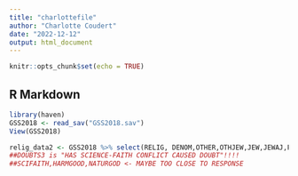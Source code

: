 ```yaml
---
title: "charlottefile"
author: "Charlotte Coudert"
date: "2022-12-12"
output: html_document
---
```


```r
knitr::opts_chunk$set(echo = TRUE)
```

## R Markdown

```r
library(haven)
GSS2018 <- read_sav("GSS2018.sav")
View(GSS2018)
```

```r
relig_data2 <- GSS2018 %>% select(RELIG, DENOM,OTHER,OTHJEW,JEW,JEWAJ,FUND,ATTEND,MAATTEND,PAATTEND,SPATTEND,RELITEN,RELINTENA,POSTLIFE,POSTLF1,POSTLF2,POSTLF3,POSTLF4,POSTLF5,POSTLF6,POSTLF7,POSTLF8,POSTLF9,POSTLF10,LIFEDIFF,MINDBODY,RESTACT,PALEFUL,PRAY,JUDGE,REDEEMER,LOVER,MASTER,MOTHER,CREATOR,FATHER,SPOUSE,FRIEND,KING,LIBERATR,HEARLER,MAPA,MATERSP,JUDGELUV,FRNDKING,CRTRHEAL,RDEELIB,POPESPKS,RELIG16,DENOM16,OTH16,OTHJEW16,JEW16,JEW16AJ,FUND16,SPREL,SPDEN,SPOTHER,SPOTHJEW,SPFUND16,SPDEN16,SPOTH16,COREL,CODEN,COOTHER,COJEW,COFUND,TITHING,PRAYER,PRAYERY,PRAYERX,BIBLE,BIBLEY,FEPRIEST,FECLERGY,RELGRADE,CONCLERG,CONMEDIC,CONJUDGE,CONSCI,CONLEGIS,SWITCHED,SWITCH1,SWITCH2,SWITCH3,SWITNUM,SWITAGE1,SWITAGE2,SWITWHY1, SWITWHY2,MARELIG,MADEN,MAOTH,MAJEW,MAFUND,PARELIG,PADEN,PAOTH,PAJEW,PAFUND,CHURHSCH,SUNSCH16,GRACE16,JOIN16,LAPSED,CHURHMEM,CHURHACT,TVRELIG,GOD,REBORN,SAVESOUL,SAYGRADE,READWORD,PUNSIN,DECBIBLE,DECCHURH,GOCHURCH,BELIEVE,FOLLOW,MYFAITH,MADATGOD,DOUBTS1,DOUBTS2,DOUBTS3,DOUBTS4,FAITH1,FAITH2,FAITH3,FAITH4,FRNDCON1,FRNDCON2,FRNDCON3,FRNDCON4,FRNDCON5,FRNDREL1,FRNDREL2,FRNDREL3,FRNDREL4,FRNDREL5,GODSELLS,GODSPORT,GIVECONG,GIVEREL,GIVEOTH,RELHRS1,RELHRS2,IMPLIVES,OBEYTCH,PREACH,FEKIDS5,CHNANG7,VOLRELIG,HRSRELIG,TOTRELIG,VALRELIG,COPE2,COPE3,COPE4,COPE5,COPE6,GODWATCH,FORGIVE3,FEELGOD,RELCMFRT,UNIONGOD,GODLOVE,RELPERSN,RELEXP,ARTGOD,RELIG30,AGERELEX,CHNGEREL,NUMRBORN,AGERBORN,CHNGRBRN,ENTITY,EXPCHNG1,EXPCHNG2,EXPCHNG3,WHYCHNG1,WHYCHNG2,WHYCHNG3,CHANGED1,CHANGED2,CHANGED3,RELALT1,RELALT2,RELALT3,RELALT4,RELALT5,RELALT6,JOYLIFTS,RELSPRT1,RELSPRT2,GODHELP,GODGUIDE,GODLVDIR,GODLVOTH,BLESSNGS,CLOSRGOT,GODCLOSE,IDOLS,NOTTHINK,RELNEG,GRPCHURH,OPRELIG,CONCHURH,POLSGOD,CLERGGOV,RELIGPUB,CHURHPOW,GODCHNGE,AFTERLIF,DEVIL,HEAVEN,HELL,MIRACLES,BIBLE1,THEISM,FATALISM,GODMEANS,PREDETER,RELEXPER,MARELKID,PARELKID,MADENKID,PADENKID,RELIGKID,DENKID,ATTENDMA,ATTENDPA,ATTEND12,PRAYFREQ,RELACTIV,RELSCRPT,FELLREL,SCHLPRAY,GODRIGHT,ANTIREL,RELTRUTH,COMFORT,RELPAST,RELRLVNT,) ##IF WE WANT KID'S RELIGION- PG 81
##DOUBTS3 is "HAS SCIENCE-FAITH CONFLICT CAUSED DOUBT"!!!!
##SCIFAITH,HARMGOOD,NATURGOD <- MAYBE TOO CLOSE TO RESPONSE
```